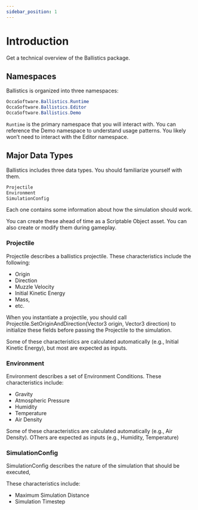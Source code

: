 ```yaml
---
sidebar_position: 1
---
```

# Introduction

Get a technical overview of the Ballistics package.

## Namespaces

Ballistics is organized into three namespaces:

```cs
OccaSoftware.Ballistics.Runtime
OccaSoftware.Ballistics.Editor
OccaSoftware.Ballistics.Demo
```

`Runtime` is the primary namespace that you will interact with.
You can reference the Demo namespace to understand usage patterns.
You likely won’t need to interact with the Editor namespace.

## Major Data Types

Ballistics includes three data types. You should familiarize yourself with them.

```cs
Projectile
Environment
SimulationConfig
```

Each one contains some information about how the simulation should work.

You can create these ahead of time as a Scriptable Object asset. You can also create or modify them during gameplay.

### Projectile

Projectile describes a ballistics projectile.
These characteristics include the following:

- Origin
- Direction
- Muzzle Velocity
- Initial Kinetic Energy
- Mass,
- etc.

When you instantiate a projectile, you should call Projectile.SetOriginAndDirection(Vector3 origin, Vector3 direction) to initialize these fields before passing the Projectile to the simulation.

Some of these characteristics are calculated automatically (e.g., Initial Kinetic Energy), but most are expected as inputs.

### Environment

Environment describes a set of Environment Conditions.
These characteristics include:

- Gravity
- Atmospheric Pressure
- Humidity
- Temperature
- Air Density

Some of these characteristics are calculated automatically (e.g., Air Density). OThers are expected as inputs (e.g., Humidity, Temperature)

### SimulationConfig

SimulationConfig describes the nature of the simulation that should be executed,

These characteristics include:

- Maximum Simulation Distance
- Simulation Timestep
